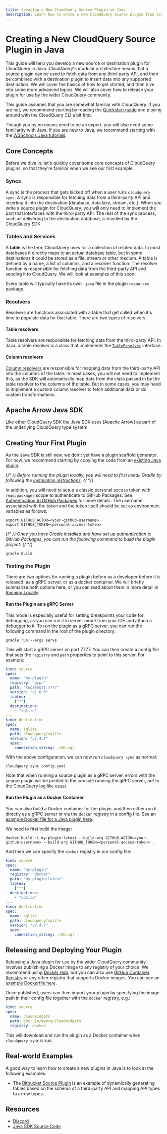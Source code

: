 ```yaml
---
title: Creating a New CloudQuery Source Plugin in Java
description: Learn how to write a new CloudQuery source plugin from scratch in Java.
---
```


# Creating a New CloudQuery Source Plugin in Java

This guide will help you develop a new source or destination plugin for CloudQuery in Java. CloudQuery's modular architecture means that a source plugin can be used to fetch data from any third-party API, and then be combined with a destination plugin to insert data into any supported destination. We will cover the basics of how to get started, and then dive into some more advanced topics. We will also cover how to release your plugin for use by the wider CloudQuery community.

This guide assumes that you are somewhat familiar with CloudQuery. If you are not, we recommend starting by reading the [Quickstart guide](/docs/quickstart) and playing around with the CloudQuery CLI a bit first.

Though you by no means need to be an expert, you will also need some familiarity with Java. If you are new to Java, we recommend starting with the [W3Schools Java tutorials](https://www.w3schools.com/java/).

## Core Concepts

Before we dive in, let's quickly cover some core concepts of CloudQuery plugins, so that they're familiar when we see our first example.

### Syncs

A sync is the process that gets kicked off when a user runs `cloudquery sync`. A sync is responsible for fetching data from a third-party API and inserting it into the destination (database, data lake, stream, etc.). When you write a source plugin for CloudQuery, you will only need to implement the part that interfaces with the third-party API. The rest of the sync process, such as delivering to the destination database, is handled by the CloudQuery SDK.

### Tables and Services

A **table** is the term CloudQuery uses for a collection of related data. In most databases it directly maps to an actual database table, but in some destinations it could be stored as a file, stream or other medium. A table is defined by a name, a list of columns, and a resolver function. The resolver function is responsible for fetching data from the third-party API and sending it to CloudQuery. We will look at examples of this soon!

Every table will typically have its own `.java` file in the plugin `resources` package.

### Resolvers

Resolvers are functions associated with a table that get called when it's time to populate data for that table. There are two types of resolvers:

#### Table resolvers

Table resolvers are responsible for fetching data from the third-party API. In Java, a table resolver is a class that implements the [`TableResolver`](https://github.com/cloudquery/plugin-sdk-java/blob/9c7b78fff2ae72fc2eb0f18e12372bf91bffffd5/lib/src/main/java/io/cloudquery/schema/TableResolver.java) interface.

#### Column resolvers

[Column resolvers](https://github.com/cloudquery/plugin-sdk-java/blob/9c7b78fff2ae72fc2eb0f18e12372bf91bffffd5/lib/src/main/java/io/cloudquery/schema/ColumnResolver.java) are responsible for mapping data from the third-party API into the columns of the table. In most cases, you will not need to implement this, as the SDK will automatically map data from the class passed in by the table resolver to the columns of the table. But in some cases, you may need to implement a custom column resolver to fetch additional data or do custom transformations.

## Apache Arrow Java SDK

Like other CloudQuery SDK the Java SDK uses [Apache Arrow] as part of the underlying CloudQuery type system.

## Creating Your First Plugin

As the Java SDK is still new, we don't yet have a plugin scaffold generator. For now, we recommend starting by copying the code from an [existing Java plugin](https://github.com/cloudquery/cloudquery/tree/main/plugins/source/bitbucket).

{/* <!-- vale off --> */}
Before running the plugin locally, you will need to first install Gradle by following the [installation instructions](https://gradle.org/install/).
{/* <!-- vale on --> */}

In addition, you will need to setup a classic personal access token with `read:packages` scope to authenticate to GitHub Packages. See [Authenticating to GitHub Packages](https://docs.github.com/en/packages/working-with-a-github-packages-registry/working-with-the-gradle-registry#authenticating-to-github-packages) for more details. The username associated with the token and the token itself should be set as environment variables as follows:

```
export GITHUB_ACTOR=<your-github-username>
export GITHUB_TOKEN=<personal-access-token>
```

{/* <!-- vale off --> */}
Once you have Gradle installed and have set up authentication to GitHub Packages, you can run the following command to build the plugin project:
{/* <!-- vale on --> */}

```
gradle build
```

### Testing the Plugin

There are two options for running a plugin before as a developer before it is released: as a gRPC server, or as a docker container. We will briefly summarize both options here, or you can read about them in more detail in [Running Locally](/docs/developers/running-locally).

#### Run the Plugin as a gRPC Server

This mode is especially useful for setting breakpoints your code for debugging, as you can run it in server mode from your IDE and attach a debugger to it. To run the plugin as a gRPC server, you can run the following command in the root of the plugin directory:

```shell
gradle run --args serve
```

This will start a gRPC server on port 7777. You can then create a config file that sets the `registry` and `path` properties to point to this server. For example:

```yaml copy filename=config.yaml
kind: source
spec:
  name: "my-plugin"
  registry: "grpc"
  path: "localhost:7777"
  version: "v1.0.0"
  tables:
    ["*"]
  destinations:
    - "sqlite"
---
kind: destination
spec:
  name: sqlite
  path: cloudquery/sqlite
  version: "v2.4.7"
  spec:
    connection_string: ./db.sql
```

With the above configuration, we can now run `cloudquery sync` as normal:

```shell copy
cloudquery sync config.yaml
```

Note that when running a source plugin as a gRPC server, errors with the source plugin will be printed to the console running the gRPC server, _not_ to the CloudQuery log like usual.

#### Run the Plugin as a Docker Container

You can also build a Docker container for the plugin, and then either run it directly as a gRPC server or via the `docker` registry in a config file. See an [example Docker file for a Java plugin here](https://github.com/cloudquery/cloudquery/blob/9a630b01890bea7b30e45007f0c00169ed066d23/plugins/source/bitbucket/Dockerfile).

We need to first build the image:

```shell
docker build -t my-plugin:latest --build-arg GITHUB_ACTOR=<your-github-username> --build-arg GITHUB_TOKEN=<personal-access-token> .
```

And then we can specify the `docker` registry in our config file:

```yaml copy filename=config.yaml
kind: source
spec:
  name: "my-plugin"
  registry: "docker"
  path: "my-plugin:latest"
  tables:
    ["*"]
  destinations:
    - "sqlite"
---
kind: destination
spec:
  name: sqlite
  path: cloudquery/sqlite
  version: "v2.4.7"
  spec:
    connection_string: ./db.sql
```

## Releasing and Deploying Your Plugin

Releasing a Java plugin for use by the wider CloudQuery community involves publishing a Docker image to any registry of your choice. We recommend using [Docker Hub](https://hub.docker.com/), but you can also use [GitHub Container Registry](https://docs.github.com/en/packages/guides/about-github-container-registry) or any other registry that supports Docker images. You can see an [example Dockerfile here](https://github.com/cloudquery/cloudquery/blob/9a630b01890bea7b30e45007f0c00169ed066d23/plugins/source/bitbucket/Dockerfile).

Once published, users can then import your plugin by specifying the image path in their config file together with the `docker` registry, e.g.:

```yaml copy
kind: source
spec:
  name: cloudwidgets
  path: ghcr.io/myorg/cloudwidgets
  registry: docker
```

This will download and run the plugin as a Docker container when `cloudquery sync` is run.

## Real-world Examples

A good way to learn how to create a new plugins in Java is to look at the following examples:

- The [Bitbucket Source Plugin](https://github.com/cloudquery/cloudquery/tree/main/plugins/source/bitbucket) is an example of dynamically generating tables based on the schema of a third-party API and mapping API types to arrow types.

## Resources

- [Discord](https://cloudquery.io/discord)
- [Java SDK Source Code](https://github.com/cloudquery/plugin-sdk-java)

